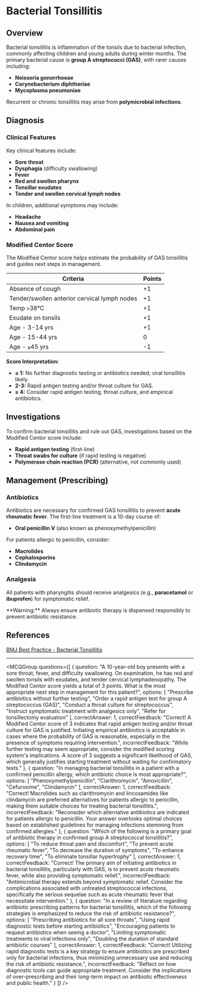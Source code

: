 
# Bacterial Tonsillitis

## Overview

Bacterial tonsillitis is inflammation of the tonsils due to bacterial infection, commonly affecting children and young adults during winter months. The primary bacterial cause is **group A streptococci (GAS)**, with rarer causes including:

- **Neisseria gonorrhoeae**
- **Corynebacterium diphtheriae**
- **Mycoplasma pneumoniae**

Recurrent or chronic tonsillitis may arise from **polymicrobial infections**.

## Diagnosis

### Clinical Features

Key clinical features include:

* **Sore throat**
* **Dysphagia** (difficulty swallowing)
* **Fever**
* **Red and swollen pharynx**
* **Tonsillar exudates**
* **Tender and swollen cervical lymph nodes**

In children, additional symptoms may include:

* **Headache**
* **Nausea and vomiting**
* **Abdominal pain**

### Modified Centor Score

The Modified Centor score helps estimate the probability of GAS tonsillitis and guides next steps in management.

| Criteria                                   | Points |
|--------------------------------------------|--------|
| Absence of cough                           | +1     |
| Tender/swollen anterior cervical lymph nodes| +1     |
| Temp `>`38°C                              | +1     |
| Exudate on tonsils                        | +1     |
| Age - 3-14 yrs                            | +1     |
| Age - 15-44 yrs                           | 0      |
| Age - `≥`45 yrs                           | -1     |

**Score Interpretation:**

* **≤ 1:** No further diagnostic testing or antibiotics needed; viral tonsillitis likely.
* **2-3:** Rapid antigen testing and/or throat culture for GAS.
* **≥ 4:** Consider rapid antigen testing, throat culture, and empirical antibiotics.

## Investigations

To confirm bacterial tonsillitis and rule out GAS, investigations based on the Modified Centor score include:

- **Rapid antigen testing** (first-line)
- **Throat swabs for culture** (if rapid testing is negative)
- **Polymerase chain reaction (PCR)** (alternative, not commonly used)

## Management (Prescribing)

### Antibiotics

Antibiotics are necessary for confirmed GAS tonsillitis to prevent **acute rheumatic fever**. The first-line treatment is a 10-day course of:

- **Oral penicillin V** (also known as phenoxymethylpenicillin)

For patients allergic to penicillin, consider:

- **Macrolides**
- **Cephalosporins**
- **Clindamycin**

### Analgesia

All patients with pharyngitis should receive analgesics (e.g., **paracetamol** or **ibuprofen**) for symptomatic relief.

<Callout emoji="⚠️">
**Warning:** Always ensure antibiotic therapy is dispensed responsibly to prevent antibiotic resistance.
</Callout>

## References

[BMJ Best Practice - Bacterial Tonsillitis](https://bestpractice.bmj.com/topics/en-gb/5/pdf/5.pdf)

---

<MCQGroup questions={[
  {
    question: "A 10-year-old boy presents with a sore throat, fever, and difficulty swallowing. On examination, he has red and swollen tonsils with exudates, and tender cervical lymphadenopathy. The Modified Centor score yields a total of 3 points. What is the most appropriate next step in management for this patient?",
    options: [
      "Prescribe antibiotics without further testing",
      "Order a rapid antigen test for group A streptococcus (GAS)",
      "Conduct a throat culture for streptococcus",
      "Instruct symptomatic treatment with analgesics only",
      "Refer for tonsillectomy evaluation"
    ],
    correctAnswer: 1,
    correctFeedback: "Correct! A Modified Centor score of 3 indicates that rapid antigen testing and/or throat culture for GAS is justified. Initiating empirical antibiotics is acceptable in cases where the probability of GAS is reasonable, especially in the presence of symptoms requiring intervention.",
    incorrectFeedback: "While further testing may seem appropriate, consider the modified scoring system's implications. A score of 3 suggests a significant likelihood of GAS, which generally justifies starting treatment without waiting for confirmatory tests."
  },
  {
    question: "In managing bacterial tonsillitis in a patient with a confirmed penicillin allergy, which antibiotic choice is most appropriate?",
    options: [
      "Phenoxymethylpenicillin",
      "Clarithromycin",
      "Amoxicillin",
      "Cefuroxime",
      "Clindamycin"
    ],
    correctAnswer: 1,
    correctFeedback: "Correct! Macrolides such as clarithromycin and lincosamides like clindamycin are preferred alternatives for patients allergic to penicillin, making them suitable choices for treating bacterial tonsillitis.",
    incorrectFeedback: "Reconsider which alternative antibiotics are indicated for patients allergic to penicillin. Your answer overlooks optimal choices based on established guidelines for managing infections stemming from confirmed allergies."
  },
  {
    question: "Which of the following is a primary goal of antibiotic therapy in confirmed group A streptococcal tonsillitis?",
    options: [
      "To reduce throat pain and discomfort",
      "To prevent acute rheumatic fever",
      "To decrease the duration of symptoms",
      "To enhance recovery time",
      "To eliminate tonsillar hypertrophy"
    ],
    correctAnswer: 1,
    correctFeedback: "Correct! The primary aim of initiating antibiotics in bacterial tonsillitis, particularly with GAS, is to prevent acute rheumatic fever, while also providing symptomatic relief.",
    incorrectFeedback: "Antimicrobial therapy extends beyond symptomatic relief. Consider the complications associated with untreated streptococcal infections, specifically the serious sequelae such as acute rheumatic fever that necessitate intervention."
  },
  {
    question: "In a review of literature regarding antibiotic prescribing patterns for bacterial tonsillitis, which of the following strategies is emphasized to reduce the risk of antibiotic resistance?",
    options: [
      "Prescribing antibiotics for all sore throats",
      "Using rapid diagnostic tests before starting antibiotics",
      "Encouraging patients to request antibiotics when seeing a doctor",
      "Limiting symptomatic treatments to viral infections only",
      "Doubling the duration of standard antibiotic courses"
    ],
    correctAnswer: 1,
    correctFeedback: "Correct! Utilizing rapid diagnostic tests is a key strategy to ensure antibiotics are prescribed only for bacterial infections, thus minimizing unnecessary use and reducing the risk of antibiotic resistance.",
    incorrectFeedback: "Reflect on how diagnostic tools can guide appropriate treatment. Consider the implications of over-prescribing and their long-term impact on antibiotic effectiveness and public health."
  }
]} />